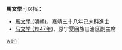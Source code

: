 '''馬文學'''可以指：
* [[馬文學_(明朝)|馬文學 (明朝)]]，嘉靖三十八年己未科進士
* [[马文学_(1947年)|马文学 (1947年)]]，原宁夏回族自治区副主席

{{disambig}}

[[Category:三字马姓人名消歧义|wen]]